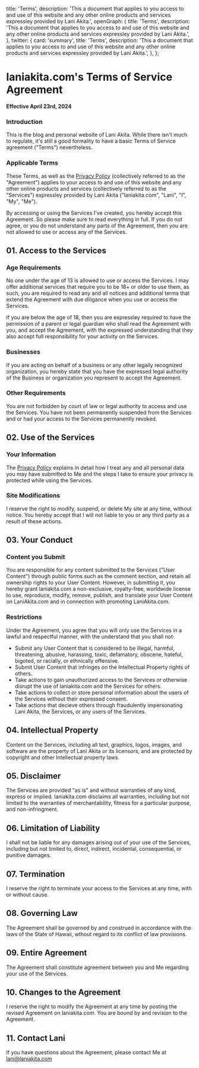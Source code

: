   title: 'Terms',
  description:
    'This a document that applies to you access to and use of this website and any other online products and services expressley provided by Lani Akita.',
  openGraph: {
    title: 'Terms',
    description:
      'This a document that applies to you access to and use of this website and any other online products and services expressley provided by Lani Akita.',
  },
  twitter: {
    card: 'summary',
    title: 'Terms',
    description:
      'This a document that applies to you access to and use of this website and any other online products and services expressley provided by Lani Akita.',
  },
};

# laniakita.com's Terms of Service Agreement

**Effective April 23rd, 2024**

### Introduction

This is the blog and personal website of Lani Akita. While there isn't much to regulate, it's still a good formality to have a basic Terms of Service agreement ("Terms") nevertheless.

### Applicable Terms

These Terms, as well as the [Privacy Policy](/privacy) (collectively referred to as the "Agreement") applies to your access to and use of this website and any other online products and services (collectively referred to as the "Services") expressley provided by Lani Akita ("laniakita.com", "Lani", "I", "My", "Me").

By accessing or using the Services I've created, you hereby accept this Agreement. So please make sure to read everything in full. If you do not agree, or you do not understand any parts of the Agreement, then you are not allowed to use or access any of the Services.

## 01. Access to the Services

### Age Requirements

No one under the age of 13 is allowed to use or access the Services. I may offer additional services that require you to be 18+ or older to use them, as such, you are required to read any and all notices and additional terms that extend the Agreement with due diligance when you use or access the Services.

If you are below the age of 18, then you are expressley required to have the permission of a parent or legal guardian who shall read the Agreement with you, and accept the Agreement, with the expressed understanding that they also accept full responsibility for your activity on the Services.

### Businesses

If you are acting on behalf of a business or any other legally recognized organization, you hereby state that you have the expressed legal authority of the Business or organization you represent to accept the Agreement.

### Other Requirements

You are not forbidden by court of law or legal authority to access and use the Services. You have not been permanently suspended from the Services and or had your access to the Services permanently revoked.

## 02. Use of the Services

### Your Information

The [Privacy Policy](/privacy) explains in detail how I treat any and all personal data you may have submitted to Me and the steps I take to ensure your privacy is protected while using the Services.

### Site Modifications

I reserve the right to modify, suspend, or delete My site at any time, without notice. You hereby accept that I will not liable to you or any third party as a result of these actions.

## 03. Your Conduct

### Content you Submit

You are responsible for any content submitted to the Services ("User Content") through public forms such as the comment section, and retain all ownership rights to your User Content. However, in submitting it, you hereby grant laniakita.com a non-exclusive, royalty-free, worldwide license to use, reproduce, modify, remove, publish, and translate your User Content on LaniAkita.com and in connection with promoting LaniAkita.com.

### Restrictions

Under the Agreement, you agree that you will only use the Services in a lawful and respectful manner, with the understand that you shall not:

- Submit any User Content that is considered to be illegal, harmful, threatening, abusive, harassing, toxic, defamatory, obscene, hateful, bigoted, or racially, or ethnically offensive.
- Submit User Content that infringes on the Intellectual Property rights of others.
- Take actions to gain unauthorized access to the Services or otherwise disrupt the use of laniakita.com and the Services for others.
- Take actions to collect or store personal information about the users of the Services without their expressed consent.
- Take actions that decieve others through fraudulently impersonating Lani Akita, the Services, or any users of the Services.

## 04. Intellectual Property

Content on the Services, including all text, graphics, logos, images, and software are the property of Lani Akita or its licensors, and are protected by copyright and other Intellectual property laws.

## 05. Disclaimer

The Services are provided "as is" and without warranties of any kind, express or implied. laniakita.com disclaims all warranties, including but not limited to the warranties of merchantability, fitness for a particular purpose, and non-infringment.

## 06. Limitation of Liability

I shall not be liable for any damages arising out of your use of the Services, including but not limited to, direct, indirect, incidental, consequential, or punitive damages.

## 07. Termination

I reserve the right to terminate your access to the Services at any time, with or without cause.

## 08. Governing Law

The Agreement shall be governed by and construed in accordance with the laws of the State of Hawaii, wthout regard to its conflict of law provisions.

## 09. Entire Agreement

The Agreement shall constitute agreement between you and Me regarding your use of the Services.

## 10. Changes to the Agreement

I reserve the right to modify the Agreement at any time by posting the revised Agreement on laniakita.com. You are bound by and revision to the Agreement.

## 11. Contact Lani

If you have questions about the Agreement, please contact Me at lani@laniakita.com
